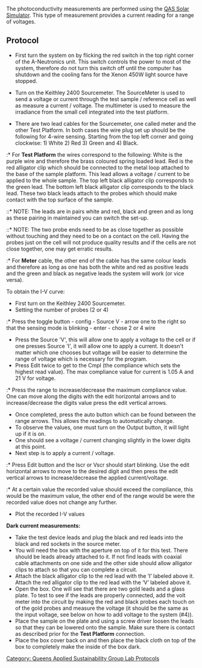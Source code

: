 {{QASpage}}

The photoconductivity measurements are performed using the [[Solar Simulator: QAS|QAS Solar Simulator]]. This type of measurement provides a current reading for a range of voltages.

==Protocol==

* First turn the system on by flicking the red switch in the top right corner of the A-Neutronics unit. This switch controls the power to most of the system, therefore do not turn this switch off until the computer has shutdown and the cooling fans for the Xenon 450W light source have stopped.

* Turn on the Keithley 2400 Sourcemeter. The SourceMeter is used to send a voltage or current through the test sample / reference cell as well as measure a current / voltage. The multimeter is used to measure the irradiance from the small cell integrated into the test platform.

* There are two lead cables for the Sourcemeter, one called meter and the other Test Platform. In both cases the wire plug set up should be the following for 4-wire sensing. Starting from the top left corner and going clockwise: 1) White 2) Red 3) Green and 4) Black. 

:* For '''Test Platform''' the wires correspond to the following: White is the purple wire and therefore the brass coloured spring loaded lead. Red is the red alligator clip which should be connected to the metal loop attached to the base of the sample platform. This lead allows a voltage / current to be applied to the whole sample. The top left black alligator clip corresponds to the green lead. The bottom left black alligator clip corresponds to the black lead. These two black leads attach to the probes which should make contact with the top surface of the sample.  
::* NOTE: The leads are in pairs white and red, black and green and as long as these pairing in maintained you can switch the set-up.  
::* NOTE: The two probe ends need to be as close together as possible without touching and they need to be on a contact on the cell. Having the probes just on the cell   will not produce quality results and if the cells are not close together, one may get erratic results.

:* For  '''Meter''' cable, the other end of the cable has the same colour leads and therefore as long as one has both the white and red as positive leads and the green and black as negative leads the system will work (or vice versa).


To obtain the I-V curve:

* First turn on the Keithley 2400 Sourcemeter.
* Setting the number of probes (2 or 4)
:* Press the toggle button - config - Source V - arrow one to the right so that the sensing mode is blinking - enter - chose 2 or 4 wire
* Press the Source 'V', this will allow one to apply a voltage to the cell or if one presses Source 'I', it will allow one to apply a current. It doesn't matter which one chooses but voltage will be easier to determine the range of voltage which is necessary for the program.
* Press Edit twice to get to the Cmpl (the compliance which sets the highest read value). The max compliance value for current is 1.05 A and 21 V for voltage.
:* Press the range to increase/decrease the maximum compliance value. One can move along the digits with the edit horizontal arrows and to increase/decrease the digits value press the edit vertical arrows.
* Once completed, press the auto button which can be found between the range arrows. This allows the readings to automatically change.
* To observe the values, one must turn on the Output button, it will light up if it is on.
* One should see a voltage / current changing slightly in the lower digits at this point.
* Next step is to apply a current / voltage.
:* Press  Edit button and the Iscr or Vscr should start blinking. Use the edit horizontal arrows to move to the desired digit and then press the edit vertical arrows to increase/decrease the applied current/voltage.
:* At a certain value the recorded value should exceed the compliance, this would be the maximum value, the other end of the range would be were the recorded value does not change any further.
* Plot the recorded I-V values


'''Dark current measurements:'''

* Take the test device leads and plug the black and red leads into the black and red sockets in the source meter. 
* You will need the box with the aperture on top of it for this test. There should be leads already attached to it. If not find leads with coaxial cable attachments on one side and the other side should allow alligator clips to attach so that you can complete a circuit. 
* Attach the black alligator clip to the red lead with the ‘I’ labeled above it. Attach the red alligator clip to the red lead with the ‘V’ labeled above it. 
* Open the box. One will see that there are two gold leads and a glass plate. To test to see if the leads are properly connected, add the volt meter into the circuit by making the red and black probes each touch on of the gold probes and measure the voltage (it should be the same as the input voltage, see below on how to add voltage to the system (#4)). 
* Place the sample on the plate and using a screw driver loosen the leads so that they can be lowered onto the sample. Make sure there is contact as described prior for the '''Test Platform''' connection. 
* Place the box cover back on and then place the black cloth on top of the box to completely make the inside of the box dark. 


[[Category: Queens Applied Sustainability Group Lab Protocols]]